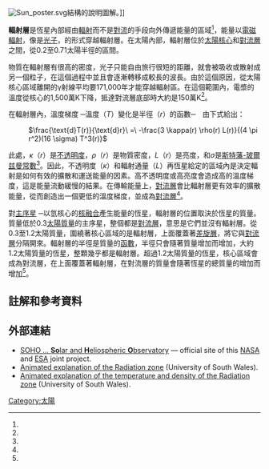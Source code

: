 [[File:Sun_poster.svg|thumb]]結構的說明圖解。]]

'''輻射層'''是恆星內部經由[[輻射|輻射]]而不是[[對流|對流]]的手段向外傳遞能量的區域<ref name=ryan_norton2010/>，能量以[[電磁輻射|電磁輻射]]，像是[[光子|光子]]，的形式穿越輻射層。在太陽內部，輻射層位於[[太陽核心|太陽核心]]和[[對流層_(恆星)|對流層]]之間，從0.2至0.71太陽半徑的區間。

物質在輻射層有很高的密度，光子只能自由旅行很短的距離，就會被吸收或散射成另一個粒子，在這個過程中並且會逐漸轉移成較長的波長。由於這個原因，從太陽核心區域離開的γ射線平均要171,000年才能穿越輻射區。在這個範圍內，電漿的溫度從核心的1,500萬K下降，抵達對流層底部時大約是150萬K<ref name=elkins_tanton2006/>。

在輻射層內，溫度梯度 ─溫度（''T''）變化是半徑（''r''）的函數─　由下式給出： 

: <math>\frac{\text{d}T(r)}{\text{d}r}\ =\ -\frac{3 \kappa(r) \rho(r) L(r)}{(4 \pi r^2)(16 \sigma) T^3(r)}</math>

此處，''κ''（''r''）是[[不透明度_(光學)|不透明度]]，''ρ''（''r''）是物質密度，''L''（''r''）是亮度，和''σ''是[[斯特藩-玻爾兹曼常數|斯特藩-玻爾兹曼常數]]<ref name=ryan_norton2010/>。因此，不透明度（''κ''）和輻射通量（''L''）再恆星給定的區域內是決定輻射是如何有效的擴散和運送能量的因素。高不透明度或高亮度會造成高的溫度梯度，這是能量流動緩慢的結果。在傳輸能量上，[[對流層_(恆星)|對流層]]會比輻射層更有效率的擴散能量，從而創造出一個更低的溫度梯度，並成為[[對流層_(恆星)|對流層]]<ref name=leblanc2011/>。

對[[主序星|主序星]] ─以氫核心的[[核融合|核融合]]產生能量的恆星，輻射層的位置取決於恆星的質量。質量低於0.3[[太陽質量|太陽質量]]的主序星，整個都是[[對流層_(恆星)|對流層]]，意思是它們並沒有輻射層。從0.3至1.2太陽質量，圍繞著核心區域的是輻射層，上面覆蓋著[[差旋層|差旋層]]，將它與[[對流層_(恆星)|對流層]]分隔開來。輻射層的半徑是質量的[[單調函數|函數]]，半徑只會隨著質量增加而增加，大約1.2太陽質量的恆星，整顆幾乎都是輻射層。超過1.2太陽質量的恆星，核心區域會成為對流層，在上面覆蓋著輻射層，在對流層的質量會隨著恆星的總質量的增加而增加<ref name=padmanabhan2001/>。

== 註解和參考資料 ==
{{Reflist|refs=

<ref name=ryan_norton2010>{{Cite book|title=Stellar Evolution and Nucleosynthesis|url=https://books.google.co.in/books?id=V8rBIudlniAC&pg=PA19|publisher=Cambridge University Press|date=2010-01-07|isbn=978-0-521-19609-3|language=en|first=Sean G.|last=Ryan|first2=Andrew J.|last2=Norton|page=19}}</ref>

<ref name=leblanc2011>{{Cite book|title=An Introduction to Stellar Astrophysics|url=https://books.google.co.in/books?id=jAe4P3GIZRoC&pg=PA168|publisher=John Wiley & Sons|date=2011-08-24|isbn=978-1-119-96497-1|language=en|first=Francis|last=LeBlanc|page=168}}</ref>

<ref name=elkins_tanton2006>{{Cite book|title=The Sun, Mercury, and Venus|url=https://books.google.co.in/books?id=Kx6q_fyqIKYC&pg=PA24|publisher=Infobase Publishing|date=2006|isbn=978-1-4381-0728-8|language=en|first=Linda T.|last=Elkins-Tanton|page=24}}</ref>

<ref name=padmanabhan2001>{{Cite book|title=Theoretical Astrophysics: Volume 2, Stars and Stellar Systems|url=https://books.google.co.in/books?id=TOjwtYYb63cC&pg=PA80|publisher=Cambridge University Press|date=2000|isbn=978-0-521-56631-5|language=en|first=T.|last=Padmanabhan|page=80}}</ref>
 dhweoisfkdmls;,XZ">
}}

== 外部連結 ==
* [http://sohowww.nascom.nasa.gov/ SOHO ... '''So'''lar and '''H'''eliospheric '''O'''bservatory] {{Wayback|url=http://sohowww.nascom.nasa.gov/ |date=20110224201848 }} — official site of this [[NASA|NASA]] and [[European_Space_Agency|ESA]] joint project.
* [http://alienworlds.southwales.ac.uk/sunStructure.html#/radiativezone Animated explanation of the Radiation zone ] (University of South Wales).
* [http://alienworlds.southwales.ac.uk/sunStructure.html#/radiativetempden Animated explanation of the temperature and density of the Radiation zone] (University of South Wales).

{{太阳|state=uncollapsed}}
{{恒星}}

{{DEFAULTSORT:Radiation Zone}}
[[Category:太陽|Category:太陽]]